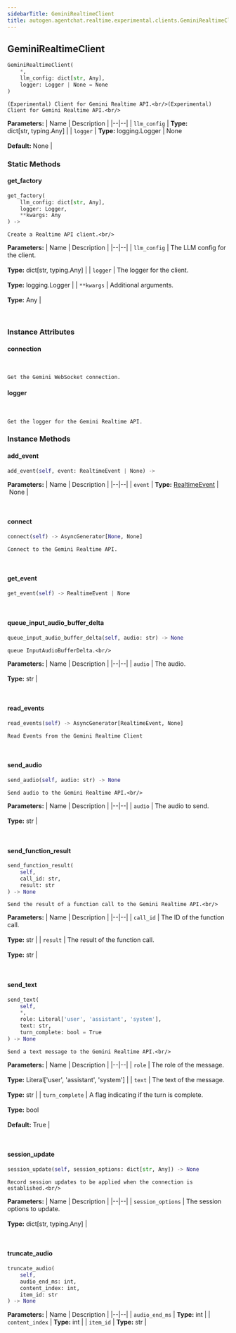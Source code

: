 ```yaml
---
sidebarTitle: GeminiRealtimeClient
title: autogen.agentchat.realtime.experimental.clients.GeminiRealtimeClient
---
```

<h2 id="autogen.agentchat.realtime.experimental.clients.GeminiRealtimeClient" class="doc doc-heading">
    <code class="doc-symbol doc-symbol-heading doc-symbol-class"></code>
    <span class="doc doc-object-name doc-class-name">GeminiRealtimeClient</span>
</h2>

```python
GeminiRealtimeClient(
    *,
    llm_config: dict[str, Any],
    logger: Logger | None = None
)
```

    (Experimental) Client for Gemini Realtime API.<br/>(Experimental) Client for Gemini Realtime API.<br/>

<b>Parameters:</b>
| Name | Description |
|--|--|
| `llm_config` | **Type:** dict[str, typing.Any] |
| `logger` | **Type:** logging.Logger \| None<br/><br/>**Default:** None |

### Static Methods

<code class="doc-symbol doc-symbol-heading doc-symbol-method"></code>
#### get_factory

```python
get_factory(
    llm_config: dict[str, Any],
    logger: Logger,
    **kwargs: Any
) -> 
```

    Create a Realtime API client.<br/>

<b>Parameters:</b>
| Name | Description |
|--|--|
| `llm_config` | The LLM config for the client.<br/><br/>**Type:** dict[str, typing.Any] |
| `logger` | The logger for the client.<br/><br/>**Type:** logging.Logger |
| `**kwargs` | Additional arguments.<br/><br/>**Type:** Any |

<br />

### Instance Attributes

<code class="doc-symbol doc-symbol-heading doc-symbol-attribute"></code>
#### connection
<br />

    Get the Gemini WebSocket connection.

<code class="doc-symbol doc-symbol-heading doc-symbol-attribute"></code>
#### logger
<br />

    Get the logger for the Gemini Realtime API.

### Instance Methods

<code class="doc-symbol doc-symbol-heading doc-symbol-method"></code>
#### add_event

```python
add_event(self, event: RealtimeEvent | None) -> 
```

    

<b>Parameters:</b>
| Name | Description |
|--|--|
| `event` | **Type:** [RealtimeEvent](/docs/api-reference/autogen/agentchat/realtime/experimental/realtime_events/RealtimeEvent) \| None |

<br />

<code class="doc-symbol doc-symbol-heading doc-symbol-method"></code>
#### connect

```python
connect(self) -> AsyncGenerator[None, None]
```

    Connect to the Gemini Realtime API.

<br />

<code class="doc-symbol doc-symbol-heading doc-symbol-method"></code>
#### get_event

```python
get_event(self) -> RealtimeEvent | None
```

    

<br />

<code class="doc-symbol doc-symbol-heading doc-symbol-method"></code>
#### queue_input_audio_buffer_delta

```python
queue_input_audio_buffer_delta(self, audio: str) -> None
```

    queue InputAudioBufferDelta.<br/>

<b>Parameters:</b>
| Name | Description |
|--|--|
| `audio` | The audio.<br/><br/>**Type:** str |

<br />

<code class="doc-symbol doc-symbol-heading doc-symbol-method"></code>
#### read_events

```python
read_events(self) -> AsyncGenerator[RealtimeEvent, None]
```

    Read Events from the Gemini Realtime Client

<br />

<code class="doc-symbol doc-symbol-heading doc-symbol-method"></code>
#### send_audio

```python
send_audio(self, audio: str) -> None
```

    Send audio to the Gemini Realtime API.<br/>

<b>Parameters:</b>
| Name | Description |
|--|--|
| `audio` | The audio to send.<br/><br/>**Type:** str |

<br />

<code class="doc-symbol doc-symbol-heading doc-symbol-method"></code>
#### send_function_result

```python
send_function_result(
    self,
    call_id: str,
    result: str
) -> None
```

    Send the result of a function call to the Gemini Realtime API.<br/>

<b>Parameters:</b>
| Name | Description |
|--|--|
| `call_id` | The ID of the function call.<br/><br/>**Type:** str |
| `result` | The result of the function call.<br/><br/>**Type:** str |

<br />

<code class="doc-symbol doc-symbol-heading doc-symbol-method"></code>
#### send_text

```python
send_text(
    self,
    *,
    role: Literal['user', 'assistant', 'system'],
    text: str,
    turn_complete: bool = True
) -> None
```

    Send a text message to the Gemini Realtime API.<br/>

<b>Parameters:</b>
| Name | Description |
|--|--|
| `role` | The role of the message.<br/><br/>**Type:** Literal['user', 'assistant', 'system'] |
| `text` | The text of the message.<br/><br/>**Type:** str |
| `turn_complete` | A flag indicating if the turn is complete.<br/><br/>**Type:** bool<br/><br/>**Default:** True |

<br />

<code class="doc-symbol doc-symbol-heading doc-symbol-method"></code>
#### session_update

```python
session_update(self, session_options: dict[str, Any]) -> None
```

    Record session updates to be applied when the connection is established.<br/>

<b>Parameters:</b>
| Name | Description |
|--|--|
| `session_options` | The session options to update.<br/><br/>**Type:** dict[str, typing.Any] |

<br />

<code class="doc-symbol doc-symbol-heading doc-symbol-method"></code>
#### truncate_audio

```python
truncate_audio(
    self,
    audio_end_ms: int,
    content_index: int,
    item_id: str
) -> None
```

    

<b>Parameters:</b>
| Name | Description |
|--|--|
| `audio_end_ms` | **Type:** int |
| `content_index` | **Type:** int |
| `item_id` | **Type:** str |

<br />